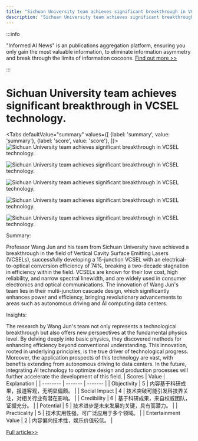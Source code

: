 ```yaml
---
title: "Sichuan University team achieves significant breakthrough in VCSEL technology."
description: "Sichuan University team achieves significant breakthrough in VCSEL technology."
---
```



:::info

"Informed AI News" is an publications aggregation platform, ensuring you only gain the most valuable information, to eliminate information asymmetry and break through the limits of information cocoons.  [Find out more >>](/)

:::

# Sichuan University team achieves significant breakthrough in VCSEL technology.


<Tabs
	defaultValue="summary"
	values={[
	{label: 'summary', value: 'summary'},
	{label: 'score', value: 'score'},
]}>
<TabItem value="summary">
<img
  src="https://image.informedainews.com/2024/06/Tec-YpY-1717551762-0.jpg"
  alt="Sichuan University team achieves significant breakthrough in VCSEL technology."
/>

<img
  src="https://image.informedainews.com/2024/06/Tec-xSJ-1717551762-1.jpg"
  alt="Sichuan University team achieves significant breakthrough in VCSEL technology."
/>

<img
  src="https://image.informedainews.com/2024/06/Tec-dLC-1717551762-2.jpg"
  alt="Sichuan University team achieves significant breakthrough in VCSEL technology."
/>

<img
  src="https://image.informedainews.com/2024/06/Tec-Gdk-1717551762-3.jpg"
  alt="Sichuan University team achieves significant breakthrough in VCSEL technology."
/>

<img
  src="https://image.informedainews.com/2024/06/Tec-9aH-1717551762-4.jpg"
  alt="Sichuan University team achieves significant breakthrough in VCSEL technology."
/>



Summary:

Professor Wang Jun and his team from Sichuan University have achieved a breakthrough in the field of Vertical Cavity Surface Emitting Lasers (VCSELs), successfully developing a 15-junction VCSEL with an electrical-to-optical conversion efficiency of 74%, breaking a two-decade stagnation in efficiency within the field. VCSELs are known for their low cost, high reliability, and narrow spectral linewidth, and are widely used in consumer electronics and optical communications. The innovation of Wang Jun's team lies in their multi-junction cascade design, which significantly enhances power and efficiency, bringing revolutionary advancements to areas such as autonomous driving and AI computing data centers.

Insights:

The research by Wang Jun's team not only represents a technological breakthrough but also offers new perspectives at the fundamental physics level. By delving deeply into basic physics, they discovered methods for enhancing efficiency beyond conventional understanding. This innovation, rooted in underlying principles, is the true driver of technological progress. Moreover, the application prospects of this technology are vast, with benefits extending from autonomous driving to data centers. In the future, integrating AI technology to optimize design and production processes will further accelerate the development of this field.
</TabItem>
<TabItem value="score">
	| Scores     | Value   | Explanation |
	| -------- | ------- | ------- |
	| Objectivity  | 5    | 内容基于科研成果，报道客观，无明显偏颇。    |
	| Social Impact | 4     | 技术突破可能引发科技界关注，对相关行业有潜在影响。    |
	| Credibility    | 6    | 基于科研成果，来自权威团队，证据充分。    |
	| Potential    | 5    | 技术进步是未来发展的关键，具有高潜力。    |
	| Practicality    | 5    | 技术实用性强，可广泛应用于多个领域。    |
	| Entertainment Value    | 2    | 内容偏向技术性，娱乐价值较低。    |
</TabItem>
</Tabs>

[Full article>>](https://www.mittrchina.com/news/detail/13362)
